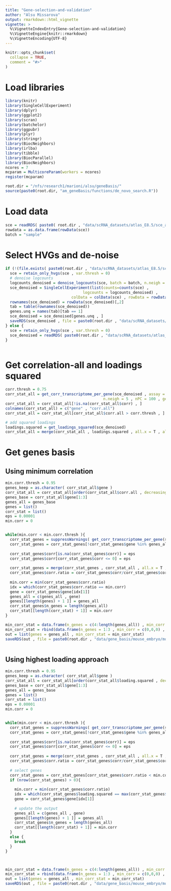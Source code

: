 ```yaml
---
title: "Gene-selection-and-validation"
author: "Alsu Missarova"
output: rmarkdown::html_vignette
vignette: >
  %\VignetteIndexEntry{Gene-selection-and-validation}
  %\VignetteEngine{knitr::rmarkdown}
  %\VignetteEncoding{UTF-8}
---
```


```r
knitr::opts_chunk$set(
  collapse = TRUE,
  comment = "#>"
)
```

# Load libraries

```r

library(knitr)
library(SingleCellExperiment)
library(dplyr)
library(ggplot2)
library(scran)
library(batchelor)
library(ggpubr)
library(plyr)
library(stringr)
library(BiocNeighbors)
library(irlba)
library(tibble)
library(BiocParallel)
library(BiocNeighbors)
ncores = 7
mcparam = MulticoreParam(workers = ncores)
register(mcparam)

root.dir = "/nfs/research1/marioni/alsu/geneBasis/"
source(paste0(root.dir, "am_geneBasis/functions/de_novo_search.R"))

```

# Load data

```r


sce = readRDS( paste0( root.dir , "data/scRNA_datasets/atlas_E8.5/sce_atlas_E8.5.Rds"))
rowdata = as.data.frame(rowData(sce))
batch = "sample"


```

# Select HVGs and de-noise

```r


if (!(file.exists( paste0(root.dir , "data/scRNA_datasets/atlas_E8.5/sce_atlas_E8.5__denoised.Rds")))){
  sce = retain_only_hvgs(sce , var.thresh = 0)
  # denoise logcounts
  logcounts_denoised = denoise_logcounts(sce, batch = batch, n.neigh = 10, nPC = 100)
  sce_denoised = SingleCellExperiment(list(counts=counts(sce) , 
                                  logcounts = logcounts_denoised) , 
                             colData = colData(sce) , rowData = rowData(sce))
  rownames(sce_denoised) = rowData(sce_denoised)[,2]
  tab = table(rownames(sce_denoised))
  genes.unq = names(tab)[tab == 1]
  sce_denoised = sce_denoised[genes.unq , ]
  saveRDS(sce_denoised , file = paste0(root.dir , "data/scRNA_datasets/atlas_E8.5/sce_atlas_E8.5__denoised.Rds"))
} else {
  sce = retain_only_hvgs(sce , var.thresh = 0)
  sce_denoised = readRDS( paste0(root.dir , "data/scRNA_datasets/atlas_E8.5/sce_atlas_E8.5__denoised.Rds") )
}



```

# Get correlation-all and loadings squared

```r


corr.thresh = 0.75
corr_stat_all = get_corr_transcriptome_per_gene(sce_denoised , assay = "logcounts", genes = rownames(sce_denoised), batch = batch ,
                                           n.neigh = 5 , nPC = 100 , genes.predict = rownames(sce_denoised) , method = "spearman")
corr_stat_all = corr_stat_all[!is.na(corr_stat_all$corr) , ]
colnames(corr_stat_all) = c("gene" , "corr.all")
corr_stat_all = corr_stat_all[corr_stat_all$corr.all > corr.thresh , ]

# add squared loadings
loadings.squared = get_loadings_squared(sce_denoised)
corr_stat_all = merge(corr_stat_all , loadings.squared , all.x = T , all.y = F)


```

# Get genes basis

## Using minimum correlation

```r


min.corr.thresh = 0.95
genes_keep = as.character( corr_stat_all$gene )
corr_stat_all = corr_stat_all[order(corr_stat_all$corr.all , decreasing = T) , ]
genes_base = corr_stat_all$gene[1:3]
genes_all = genes_base
genes = list()
corr_stat = list()
eps = 0.00001
min.corr = 0


while(min.corr < min.corr.thresh ){
  corr_stat_genes = suppressWarnings( get_corr_transcriptome_per_gene(sce_denoised , assay = "logcounts" , genes = genes_all , batch = NULL, n.neigh = 5 , nPC = length(genes_all) - 1 , genes.predict = genes_keep , method = "spearman"))
  corr_stat_genes = corr_stat_genes[!corr_stat_genes$gene %in% genes_all , ]
  
  corr_stat_genes$corr[is.na(corr_stat_genes$corr)] = eps
  corr_stat_genes$corr[corr_stat_genes$corr <= 0] = eps
  
  corr_stat_genes = merge(corr_stat_genes , corr_stat_all , all.x = T , all.y = F)
  corr_stat_genes$corr.ratio = corr_stat_genes$corr/corr_stat_genes$corr.all
  
  min.corr = min(corr_stat_genes$corr.ratio)
  idx = which(corr_stat_genes$corr.ratio == min.corr)
  gene = corr_stat_genes$gene[idx[1]]
  genes_all = c(genes_all , gene)
  genes[[length(genes) + 1 ]] = genes_all
  corr_stat_genes$n_genes = length(genes_all)
  corr_stat[[length(corr_stat) + 1]] = min.corr
}

min_corr_stat = data.frame(n_genes = c(4:length(genes_all)) , min_corr = unlist(corr_stat) , gene = genes_all[4:length(genes_all)])
min_corr_stat = rbind(data.frame(n_genes = 1:3 , min_corr = c(0,0,0) , gene = genes_all[1:3]) , min_corr_stat)
out = list(genes = genes_all , min_corr_stat = min_corr_stat)
saveRDS(out , file = paste0(root.dir , "data/gene_basis/mouse_embryo/mouse_embryo__minCorr_selection.Rds"))



```

##  Using highest loading approach

```r


min.corr.thresh = 0.95
genes_keep = as.character( corr_stat_all$gene )
corr_stat_all = corr_stat_all[order(corr_stat_all$loading.squared , decreasing = T) , ]
genes_base = corr_stat_all$gene[1:3]
genes_all = genes_base
genes = list()
corr_stat = list()
eps = 0.00001
min.corr = 0


while(min.corr < min.corr.thresh ){
  corr_stat_genes = suppressWarnings( get_corr_transcriptome_per_gene(sce_denoised , assay = "logcounts" , genes = genes_all , batch = NULL, n.neigh = 5 , nPC = length(genes_all) - 1 , genes.predict = genes_keep , method = "spearman"))
  corr_stat_genes = corr_stat_genes[!corr_stat_genes$gene %in% genes_all , ]
  
  corr_stat_genes$corr[is.na(corr_stat_genes$corr)] = eps
  corr_stat_genes$corr[corr_stat_genes$corr <= 0] = eps
  
  corr_stat_genes = merge(corr_stat_genes , corr_stat_all , all.x = T , all.y = F)
  corr_stat_genes$corr.ratio = corr_stat_genes$corr/corr_stat_genes$corr.all
  
  # select genes
  corr_stat_genes = corr_stat_genes[corr_stat_genes$corr.ratio < min.corr.thresh , ]
  if (nrow(corr_stat_genes) > 0){
    
    min.corr = min(corr_stat_genes$corr.ratio)
    idx = which(corr_stat_genes$loading.squared == max(corr_stat_genes$loading.squared))
    gene = corr_stat_genes$gene[idx[1]]
    
    # update the output
    genes_all = c(genes_all , gene)
    genes[[length(genes) + 1 ]] = genes_all
    corr_stat_genes$n_genes = length(genes_all)
    corr_stat[[length(corr_stat) + 1]] = min.corr
  }
  else {
    break
  }
}



min_corr_stat = data.frame(n_genes = c(4:length(genes_all)) , min_corr = unlist(corr_stat) , gene = genes_all[4:length(genes_all)])
min_corr_stat = rbind(data.frame(n_genes = 1:3 , min_corr = c(0,0,0) , gene = genes_all[1:3]) , min_corr_stat)
out = list(genes = genes_all , min_corr_stat = min_corr_stat)
saveRDS(out , file = paste0(root.dir , "data/gene_basis/mouse_embryo/mouse_embryo__maxLoading_selection.Rds"))




```



